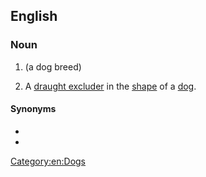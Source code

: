 ==English==
{{wp}}

===Noun===
{{en-noun}}

# {{synonym of|en|dachshund}} (a dog breed)
# A [[draught excluder]] in the [[shape]] of a [[dog]].

====Synonyms====
* {{l|en|badger dog}}
* {{l|en|wiener dog}}

[[Category:en:Dogs]]